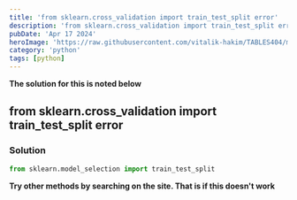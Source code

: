 ---
title: 'from sklearn.cross_validation import train_test_split error'
description: 'from sklearn.cross_validation import train_test_split error'
pubDate: 'Apr 17 2024'
heroImage: 'https://raw.githubusercontent.com/vitalik-hakim/TABLES404/main/error_b/python.jpg'
category: 'python'
tags: [python]
---

**The solution for this is noted below**

## from sklearn.cross_validation import train_test_split error

### Solution

```python
from sklearn.model_selection import train_test_split
```
**Try other methods by searching on the site. That is if this doesn't work**
